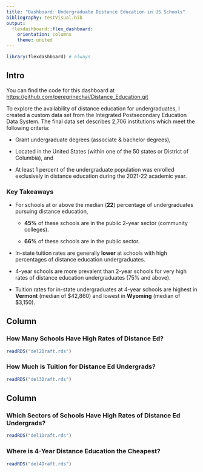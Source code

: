 ```yaml
---
title: "Dashboard: Undergraduate Distance Education in US Schools"
bibliography: testVisual.bib
output: 
  flexdashboard::flex_dashboard:
    orientation: columns
    theme: united
---
```


```r
library(flexdashboard) # always
```

## Intro {.sidebar data-width="375"}

You can find the code for this dashboard at <https://github.com/peregrinechai/Distance_Education.git>

To explore the availability of distance education for undergraduates, I created a custom data set from the Integrated Postsecondary Education Data System. The final data set describes 2,706 institutions which meet the following criteria:

-   Grant undergraduate degrees (associate & bachelor degrees),

-   Located in the United States (within one of the 50 states or District of Columbia), and

-   At least 1 percent of the undergraduate population was enrolled exclusively in distance education during the 2021-22 academic year.

### Key Takeaways

-   For schools at or above the median (**22**) percentage of undergraduates pursuing distance education,

    -   **45%** of these schools are in the public 2-year sector (community colleges).

    -   **66%** of these schools are in the public sector.

-   In-state tuition rates are generally **lower** at schools with high percentages of distance education undergraduates. 

-   4-year schools are more prevalent than 2-year schools for very high rates of distance education undergraduates (75% and above).

-   Tuition rates for in-state undergraduates at 4-year schools are highest in **Vermont** (median of \$42,860) and lowest in **Wyoming** (median of \$3,150).

## Column {data-width="500"}

### How Many Schools Have High Rates of Distance Ed?

```r
readRDS("del2Draft.rds")
```

### How Much is Tuition for Distance Ed Undergrads?

```r
readRDS("del3Draft.rds")
```

## Column {data-width="500"}

### Which Sectors of Schools Have High Rates of Distance Ed Undergrads?

```r
readRDS("del1Draft.rds")
```

### Where is 4-Year Distance Education the Cheapest?

```r
readRDS("del4Draft.rds")
```
